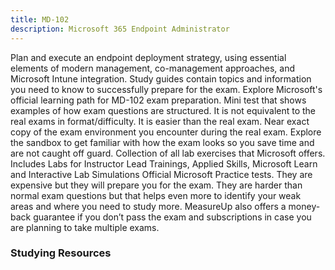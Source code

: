 ```yaml
---
title: MD-102
description: Microsoft 365 Endpoint Administrator
---
```



<Card title="Get Started" icon="star"> 
  <LinkCard title="Exam MD-102: Microsoft 365 Endpoint Administrator" href="https://learn.microsoft.com/en-us/credentials/certifications/modern-desktop?WT.mc_id=studentamb_165290" target="_blank"/>
Plan and execute an endpoint deployment strategy, using essential elements of modern management, co-management approaches, and Microsoft Intune integration.
  <LinkCard title="MD-102 Study Guide" href="https://learn.microsoft.com/credentials/certifications/resources/study-guides/md-102?WT.mc_id=studentamb_165290" target="_blank"/>
  Study guides contain topics and information you need to know to successfully prepare for the exam.
  <LinkCard title="Microsoft Learn" href="https://learn.microsoft.com/training/courses/md-102t00?WT.mc_id=studentamb_165290" target="_blank"/>
  Explore Microsoft's official learning path for MD-102 exam preparation.
  <LinkCard title="Practice Assessment" href="https://learn.microsoft.com/credentials/certifications/modern-desktop/practice/assessment?assessment-type=practice&assessmentId=76&practice-assessment-type=certification&WT.mc_id=studentamb_165290" target="_blank"/>
      Mini test that shows examples of how exam questions are structured. It is not equivalent to the real exams in format/difficulty. It is easier than the real exam.
  <LinkCard title="Exam Sandbox" href="https://aka.ms/examdemo" target="_blank"/>
      Near exact copy of the exam environment you encounter during the real exam. Explore the sandbox to get familiar with how the exam looks so you save time and are not caught off guard.
  <LinkCard title="Exam Labs" href="https://github.com/MicrosoftLearning/MD-102T00-Microsoft-365-Endpoint-Administrator/tree/master/Instructions/Labs" target="_blank"/>
      Collection of all lab exercises that Microsoft offers. Includes Labs for Instructor Lead Trainings, Applied Skills, Microsoft Learn and Interactive Lab Simulations
</Card>

<Card title="MeasureUp Practice Tests" icon="open-book">
  <LinkCard title="MeasureUp Practice Test" href="https://www.measureup.com/practice-test-md-102-endpoint-administrator-exam.html#u44" target="_blank"/>
  <LinkCard title="MeasureUp Subscriptions" href="https://www.measureup.com/subscription-plans-for-individuals#u44" target="_blank"/>
  Official Microsoft Practice tests. They are expensive but they will prepare you for the exam. They are harder than normal exam questions but that helps even more to identify your weak areas and where you need to study more.
  MeasureUp also offers a money-back guarantee if you don’t pass the exam and subscriptions in case you are planning to take multiple exams.
</Card>

### Studying Resources

<Tabs>
  <TabItem label="Text">
    <CardGrid>
      <LinkCard title="Microsoft Learn" href="https://learn.microsoft.com/training/courses/md-102t00?WT.mc_id=studentamb_165290" target="_blank"/>
      <LinkCard title="Scenarios for Intune learning" href="https://www.learnintune.net" target="_blank"/>
    </CardGrid>
  </TabItem>

  <TabItem label="Videos">
    <CardGrid>
      <LinkCard title="BurningIceTech MD-102 Course" href="https://youtube.com/playlist?list=PLc6LqxQFwub9ADifGodGkgW3MvSZf8QHB" target="_blank"/>
      <LinkCard title="Microsoft Virtual Training Day - Managing Windows and Surface Devices" href="https://events.microsoft.com/en-us/allevents/?language=English&clientTimeZone=1&search=Microsoft%20365%20Virtual%20Training%20Day:%20Managing%20Windows%20and%20Surface%20Devices" target="_blank"/>
      <LinkCard title="Intune Training playlists" href="https://www.youtube.com/@IntuneTraining/playlists" target="_blank"/>
    </CardGrid>
  </TabItem>

  <TabItem label="Paid">
    <CardGrid>
      <LinkCard title="Pluralsight Course" href="https://www.pluralsight.com/paths/microsoft-windows-endpoint-administrator-md-102" target="_blank"/>
      <LinkCard title="CBT Nuggets Course" href="https://www.cbtnuggets.com/it-training/microsoft-windows-10/endpoint-administrator-associate" target="_blank"/>
    </CardGrid>
  </TabItem>

  <TabItem label="Tests">
    <CardGrid>
      <LinkCard title="MS Learn Practice Assessment" href="https://learn.microsoft.com/en-us/credentials/certifications/exams/md-102/practice/assessment?assessment-type=practice&assessmentId=76&WT.mc_id=studentamb_165290" target="_blank"/>
      <LinkCard title="MeasureUp Practice Tests" href="https://www.measureup.com/practice-test-md-102-endpoint-administrator-exam.html#u44" target="_blank"/>
      <LinkCard title="Whizlab Practice Tests" href="https://www.whizlabs.com/md-102-endpoint-administrator/" target="_blank"/>
    </CardGrid>
  </TabItem>

  <TabItem label="Misc">
    <CardGrid>
      <LinkCard title="Microsoft 365 E5 Developer Tenant" href="https://developer.microsoft.com/en-us" target="_blank"/>
    </CardGrid>
  </TabItem>
</Tabs>
